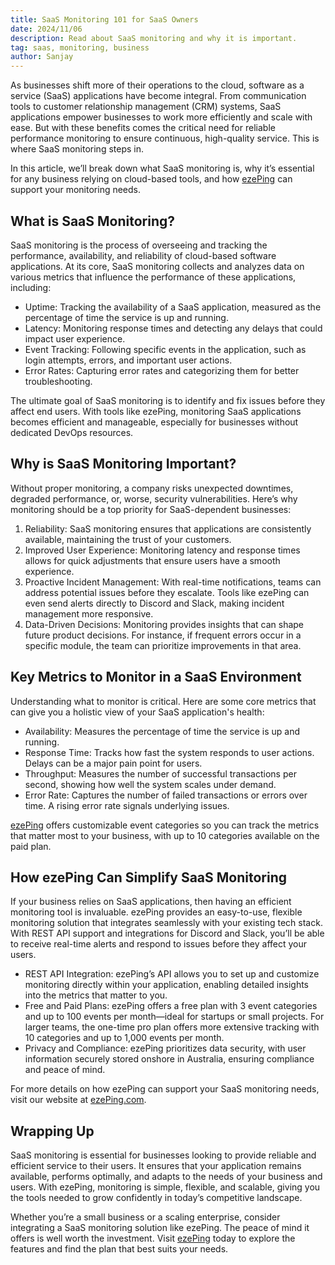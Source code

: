 ```yaml
---
title: SaaS Monitoring 101 for SaaS Owners
date: 2024/11/06
description: Read about SaaS monitoring and why it is important. 
tag: saas, monitoring, business
author: Sanjay
---
```


As businesses shift more of their operations to the cloud, software as a service (SaaS) applications have become integral. From communication tools to customer relationship management (CRM) systems, SaaS applications empower businesses to work more efficiently and scale with ease. But with these benefits comes the critical need for reliable performance monitoring to ensure continuous, high-quality service. This is where SaaS monitoring steps in.

In this article, we’ll break down what SaaS monitoring is, why it’s essential for any business relying on cloud-based tools, and how [ezePing](https://ezeping.com) can support your monitoring needs.

## What is SaaS Monitoring?

SaaS monitoring is the process of overseeing and tracking the performance, availability, and reliability of cloud-based software applications. At its core, SaaS monitoring collects and analyzes data on various metrics that influence the performance of these applications, including:

- Uptime: Tracking the availability of a SaaS application, measured as the percentage of time the service is up and running.
- Latency: Monitoring response times and detecting any delays that could impact user experience.
- Event Tracking: Following specific events in the application, such as login attempts, errors, and important user actions.
- Error Rates: Capturing error rates and categorizing them for better troubleshooting.

The ultimate goal of SaaS monitoring is to identify and fix issues before they affect end users. With tools like ezePing, monitoring SaaS applications becomes efficient and manageable, especially for businesses without dedicated DevOps resources.

## Why is SaaS Monitoring Important?

Without proper monitoring, a company risks unexpected downtimes, degraded performance, or, worse, security vulnerabilities. Here’s why monitoring should be a top priority for SaaS-dependent businesses:

1. Reliability: SaaS monitoring ensures that applications are consistently available, maintaining the trust of your customers.
2. Improved User Experience: Monitoring latency and response times allows for quick adjustments that ensure users have a smooth experience.
3. Proactive Incident Management: With real-time notifications, teams can address potential issues before they escalate. Tools like ezePing can even send alerts directly to Discord and Slack, making incident management more responsive.
4. Data-Driven Decisions: Monitoring provides insights that can shape future product decisions. For instance, if frequent errors occur in a specific module, the team can prioritize improvements in that area.

## Key Metrics to Monitor in a SaaS Environment

Understanding what to monitor is critical. Here are some core metrics that can give you a holistic view of your SaaS application's health:

- Availability: Measures the percentage of time the service is up and running.
- Response Time: Tracks how fast the system responds to user actions. Delays can be a major pain point for users.
- Throughput: Measures the number of successful transactions per second, showing how well the system scales under demand.
- Error Rate: Captures the number of failed transactions or errors over time. A rising error rate signals underlying issues.

[ezePing](https://ezeping.com) offers customizable event categories so you can track the metrics that matter most to your business, with up to 10 categories available on the paid plan.

## How ezePing Can Simplify SaaS Monitoring

If your business relies on SaaS applications, then having an efficient monitoring tool is invaluable. ezePing provides an easy-to-use, flexible monitoring solution that integrates seamlessly with your existing tech stack. With REST API support and integrations for Discord and Slack, you’ll be able to receive real-time alerts and respond to issues before they affect your users.

- REST API Integration: ezePing’s API allows you to set up and customize monitoring directly within your application, enabling detailed insights into the metrics that matter to you.
- Free and Paid Plans: ezePing offers a free plan with 3 event categories and up to 100 events per month—ideal for startups or small projects. For larger teams, the one-time pro plan offers more extensive tracking with 10 categories and up to 1,000 events per month.
- Privacy and Compliance: ezePing prioritizes data security, with user information securely stored onshore in Australia, ensuring compliance and peace of mind.

For more details on how ezePing can support your SaaS monitoring needs, visit our website at [ezePing.com](https://ezeping.com).

## Wrapping Up

SaaS monitoring is essential for businesses looking to provide reliable and efficient service to their users. It ensures that your application remains available, performs optimally, and adapts to the needs of your business and users. With ezePing, monitoring is simple, flexible, and scalable, giving you the tools needed to grow confidently in today’s competitive landscape.

Whether you’re a small business or a scaling enterprise, consider integrating a SaaS monitoring solution like ezePing. The peace of mind it offers is well worth the investment. Visit [ezePing](https://ezeping.com) today to explore the features and find the plan that best suits your needs.

